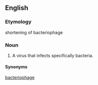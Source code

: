 == English ==

===Etymology===
shortening of bacteriophage

=== Noun ===
#A virus that infects specifically bacteria.

====Synonyms====
[[bacteriophage]]